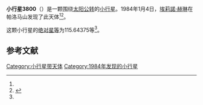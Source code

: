 {{Infobox planet
| bgcolour = #FFFFC0
| name = 3800 Karayusuf
| symbol = 
| image = 
| caption = 
| discovery = yes
| discovery_ref = 
| discoverer = [[埃莉諾·赫琳|埃莉諾·赫琳]]
| discovery_site = [[帕洛马山|帕洛马山]] 
| discovered = 1984年1月4日
| designations = yes
| mp_name = 
| named_after = 
| alt_names = 1984 AB/ 1975 XL4
| mp_category = [[越火小行星|越火小行星]]
| orbit_ref = <ref name="a">[http://ssd.jpl.nasa.gov/sbdb.cgi?sstr=3800 3800 Karayusuf] {{Wayback|url=http://ssd.jpl.nasa.gov/sbdb.cgi?sstr=3800 |date=20200918022524 }}，小行星數據庫瀏覽器（JPL Small-Body Database Browser）－[[美国国家航空航天局|美国国家航空航天局]]喷气推进实验室</ref>
| epoch = 2456400.5 (2013年4月18日更新)
| aphelion = {{convert|1.6973909|AU|km|3|abbr=on|lk=out}}
| perihelion = {{convert|1.4581231|AU|km|3|abbr=on}}
| semimajor = {{convert|1.5777570|AU|km|3|abbr=on}}
| eccentricity = 0.0758253
| period = 723.8667369 [[日|日]]<br />1.98[[儒略年|儒略年]]
| avg_speed = 
| inclination = 14.84753
| asc_node = 95.47496
| mean_anomaly = 
| arg_peri = 115.64375
| satellites = 
| physical_characteristics = yes
| dimensions = 
| mass = 
| density = 
| surface_grav = 
| escape_velocity = 
| sidereal_day = 
| axial_tilt = 
| pole_ecliptic_lat = 
| pole_ecliptic_lon = 
| albedo = 
| temperatures= 
| temp_name1 = 
| mean_temp_1 = 
| max_temp_1 = 
| temp_name2 = 
| max_temp_2 = 
| spectral_type = 
| abs_magnitude = 115.64375
}}

'''小行星3800'''（{{lang-en|3800 Karayusuf}}）是一颗围绕[[太阳|太阳]][[公转|公转]]的[[小行星|小行星]]。1984年1月4日，[[埃莉諾·赫琳|埃莉諾·赫琳]]在帕洛马山发现了此天体<ref name="a" /><ref>{{cite news|title=小行星列表|url=http://cfa-www.harvard.edu/iau/lists/NumberedMPs.txt|accessdate=2013-07-08|newspaper=哈佛大学|archive-date=2008-05-17|archive-url=https://web.archive.org/web/20080517010638/http://cfa-www.harvard.edu/iau/lists/NumberedMPs.txt|dead-url=no}}</ref>。

这颗小行星的[[绝对星等|绝对星等]]为115.64375等<ref name="a" />。

==参考文献==
{{reflist}}
{{Minor Planet Number|[[小行星3799|小行星3799]]|[[小行星3801|小行星3801]]}}

{{小天体}}

[[Category:小行星带天体|Category:小行星带天体]]
[[Category:1984年发现的小行星|Category:1984年发现的小行星]]

{{asteroid-stub}}